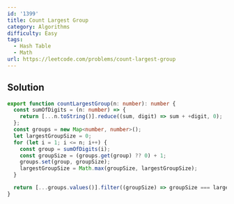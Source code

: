 ```yaml
---
id: '1399'
title: Count Largest Group
category: Algorithms
difficulty: Easy
tags:
  - Hash Table
  - Math
url: https://leetcode.com/problems/count-largest-group
---
```


## Solution

```typescript filename="solution.ts" copy
export function countLargestGroup(n: number): number {
  const sumOfDigits = (n: number) => {
    return [...n.toString()].reduce((sum, digit) => sum + +digit, 0);
  };
  const groups = new Map<number, number>();
  let largestGroupSize = 0;
  for (let i = 1; i <= n; i++) {
    const group = sumOfDigits(i);
    const groupSize = (groups.get(group) ?? 0) + 1;
    groups.set(group, groupSize);
    largestGroupSize = Math.max(groupSize, largestGroupSize);
  }

  return [...groups.values()].filter((groupSize) => groupSize === largestGroupSize).length;
}
```
